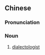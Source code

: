 ==Chinese==
{{zh-forms|s=方言学家|type=31}}

===Pronunciation===
{{zh-pron
|m=fāngyánxuéjiā
|cat=n
}}

===Noun===
{{zh-noun}}

# [[dialectologist]]